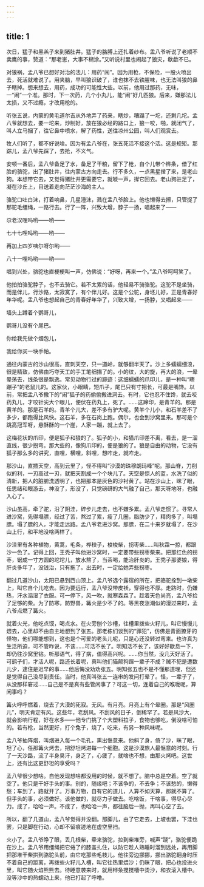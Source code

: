 ```yaml
---
---
---
```

title: 1
---



次日，猛子和黑羔子来到猪肚井。猛子的胳膊上还扎着纱布。孟八爷听说了老顺不卖鹰的事，赞道：“那老崽，大事不糊涂。”又听说村里也闹起了狼灾，欷歔不已。

对狼祸，孟八爷已想好对治的法儿：用药“闹”。因为用枪，不保险，一股火喷出去，死活就难说了。用夹脑，早叫狼识破了，谁也抹不去铁腥味，也无法叫狼的鼻子瞎掉。想来想去，用药，成功的可能性大些。以前，他用过那药，无味，一“闹”一个准。那时，下一次药，几个小丸儿，能“闹”好几匹狼。后来，嫌那法儿太损，又不过瘾，才改用枪的。

听张五说，内蒙的黄毛道尔吉从外地弄了药来，瞎炒，糟蹋了一坨，还剩几坨。孟八爷就想去，要一坨来，炒制好，放在狼必经的路口上，狼一咬，啪，就闭气了，叫人立马捆了，往它鼻中喷水，解了药性，送往凉州公园，叫人们观赏去。

牧人们听了，都不好说啥。因为有孟八爷在，张五死活不接这个活。这是规矩。那踪儿，孟八爷先踩了，去抢，不义气。

安顿一番后，孟八爷备足了水，备足了干粮，留下了枪，自个儿带个桦条，借了红脸的骆驼，出了猪肚井，往内蒙古方向走去。行不多久，一点黑星撵了来，是老山狗。本想带它去，又觉得猪肚井更需要它，就唬一声，撵它回去。老山狗驻足了，凝在沙丘上，目送着走向茫茫沙海的主人。

骆驼口吐白沫，打着响鼻，几星涶沫，溅在孟八爷脸上。他也懒得去擦，只管捉了那驼毛缰绳，一路行去。行了一阵，兴致大增，脖子一扬，唱起来了——

尕老汉哩吗哟——哟——

七十七哩吗哟——哟——

再加上四岁咦尔呀尔哟——

八十一哩吗哟——哟——

唱到兴处，骆驼也直梗梗叫一声，仿佛说：“好呀，再来一个。”孟八爷呵呵笑了。

他拍拍骆驼脖子，也不去骑它。若不太累的话，他轻易不骑骆驼。这驼不是坐骑，而是伴儿，行沙路，太寂寞了，有个伴儿好。这是个公驼，身坯儿好，正是青春好年华呢。孟八爷也想起自己的青春好年华了，兴致大增，一扬脖，又唱起来——

墙头上蹲着个鹦哥儿，

鹦哥儿没有个尾巴。

你给我先做个烟包儿，

我给你买一块手帕。

通往内蒙古的沙山很高，直刺天空，只一道岭，就够翻半天了。沙上多蠕蠕细浪，很是精致，仿佛由巧夺天工的手工笔细描了的。小的纹，大的旋，再大的浪，一晕晕荡去，线条很是飘逸。常见动物行过的踪迹：这细蠕蠕的爪印儿，是一种叫“瞎蹦子”的老鼠儿的。这家伙，小眼睛，短爪子，尾巴只有寸把长，可最是嘴馋。以前，常把孟八爷撒下的“闹”狐子的药偷偷搬进洞去。有时，它也忍不住馋，就去咬药丸儿，才咬针尖大个眼儿，便伏在药丸上，死了。……这蹄印，是青羊的。那是黄羊的。那是石羊的。青羊个儿大，差不多有驴大呢。黄羊个儿小，和石羊差不了多少，都跑得比风快。这石羊，多在石岗上跑。偶尔，也会到沙窝里来。那可是个跳高冠军呀，悬酥酥的一个崖，人家一蹦，就上去了。

这梅花状的爪印，便是狐子和狼的了。狐子的小，和猫爪印差不离，看去，是一溜直线，很少拐弯。那大些的，像狗爪印的，便是狼的了。狼是自由的动物，它没有狐子那么多的讲究，直哩，横哩，斜哩，想咋走，就咋走。

那沙山，直插天空，高到云里了，怪不得叫“沙漠的珠穆朗玛峰”呢。那山脊，刀削似的利，一刃高过一刃，就把天割成一个个块儿了。天空是惊人的蓝，水洗了似的清新，把人的脏腑洗透明了，也把那本是灰色的沙衬黄了。站在沙山上，眯了眼，任思绪和眼游去，神没了，形没了，只觉磅礴的大气融了自己，那天呀地呀，也融入心了。

沙山虽高，牵了驼，沿了阴洼，碎步儿走去，也不嫌多累。孟八爷走惯了。寻常人进沙窝，先得塌膘，经过了苦，熬过了累，瘦了几圈，脂肪少了，精肉多了，叫塌膘。塌了膘的人，才能走远路。孟八爷老进沙窝。那膘，在二十来岁就塌了，在沙山上行，和平地没啥两样了。

沙洼里有各种植物，黄蒿，毛条，桦秧子，梭梭柴，拐枣柴……叫秋霜一掠，都跟沙一色了。记得上回，王秃子叫他进沙窝时，一定要带些拐枣柴来。把那红色的拐枣，锯成一寸方圆的坨坨儿，放水熬了，当茶喝，能治肝炎的。王秃子那婆娘，得肝炎多年了，没钱治，只有拖了。出去时，一定给她弄些拐枣。

翻过几道沙山，太阳已悬到西山顶上。孟八爷选个露宿的所在，把骆驼拴到一墩柴上，叫它自个儿吃去。因为要远行，孟八爷没带皮袄，穿得也不厚。走路时，仍嫌热，汗水溻湿了衣服。可一停下，风一吹，就寒森森了。趁着天色尚亮，孟八爷捡了足够的柴。为了防寒，防野兽，篝火是少不了的。等黑夜涨潮似的漫过来时，孟八爷点燃了篝火。

就着火光，他吃点馍，喝点水。在火旁刨个沙槽，往槽里拨些火籽儿，叫它慢慢儿煨去，心里却不由自主地想到了张五。那老栋们谈到的“罪犯”，仿佛是青面獠牙的怪物，他们哪能想到，这也是个可爱的老头儿呢，只是心还没转过弯来。也许真为生活所迫，可不管咋说，不该……可活不长了。明知活不长了，该好好歇息一下，却仍往沙窝里钻。听那语气，得了病，值得高兴呢。……你当然，没几天好活了。可鹞子们，才活人呢，路还长着呢，真叫他们猫颠狗蹿一辈子不成？贼不犯是遭数儿少，逮住是迟早的事……他后悔没劝劝张五。明知张五也不是不懂那道理，但还是觉得自己没尽到责任。当时，他真叫张五一连串的发问打晕了。怪，一辈子了，从没那样窘过……自己是不是真有些管闲事了？可这一切，连着自己的喉咙呢，算闲事吗？

篝火呼呼燃着，烧去了大漠的死寂。无风。有月亮。月亮上有个晕圈。那是“风圈儿”，明天肯定有风。这些年，老刮风。不刮风的日子，倒稀罕了。若是风沙大，就会影响行程，好在水多——他专门挑了个大塑料拉子，食物也够吃，倒没啥可怕的。若有枪，当然更好，打个兔子，烧了，吃来，有另一种风味呢。

孟八爷抽阵烟，叫烟进入每一个毛孔，熏出惬意来。他斜了身，倚了沙，眯了眼，坦了心，任那篝火烤去，把舒坦烤进每一个细胞。这是沙漠旅人最惬意的时刻。行了一天沙路，流了半身臭汗，身乏了，心疲了，就啥也不想，由那火烤吧。这世上，还有比这更舒坦的享受吗？

孟八爷很少想啥。自他发现想啥都没用的时候，就不想了。脑中总是空着。空了就空了。他只是干好手头的事。别的，随缘吧；不该争的，不去争；不该愁的，懒得愁；车到了，路就开了。万事万物，自有它的道儿，人算不如天算，那就不算了。但手头的事，必须做好。该他做的，就尽力子做去。吃啥饭，干啥事，得尽心尽力。成了，哈哈一声。不成了，也哈哈一声，都往脑后一抛，再叫心空了去。

所以，翻了几道山，孟八爷觉得并没翻。那脚儿，由了它走去，上坡也罢，下洼也罢，只是脚在行动，心却不留痕迹地在虚空里扫。

火小了。孟八爷睁了眼，丢几根柴，牵来骆驼，拉到柴堆旁，喊声“跷”，骆驼便跪在沙上。孟八爷用缰绳把它蜷了的膝盖扎住，以防它趁人熟睡时溜到远处，再用脚把那堆干柴拱到骆驼头前，由它吃那些毛枝儿。他往旁边挪挪，挪出骆驼翻身时压不着自己的距离，再拨些火籽儿入槽，叫它往热里煨沙；仍眯了眼，把心也投进火里，叫它随火焰熊熊去。待睡意袭来时，就用桦条搅搅槽中烫沙，和衣滚入槽中。没等沙中的热蠕动上来，他已打起了呼噜。